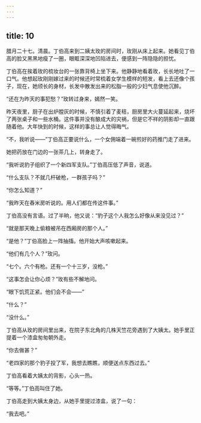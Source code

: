 ```yaml
---
---
---
```

title: 10
---




腊月二十七。清晨。丁伯高来到二姨太玫的房间时，玫刚从床上起来。她看见丁伯高的脸又黑黑地瘦了一圈，眼眶深深地凹陷进去，便感到一阵隐隐的担忧。

丁伯高在挨着玫的梳妆台的一张靠背椅上坐下来。他静静地看着玫，长长地吐了一口气。他想起玫刚刚嫁过来的时候还时常梳着女学生模样的短发，看上去还像个孩子，现在，她颀长的身材，长发中散发出来的松脂一般的少妇气息使他沉醉。

“还在为昨天的事犯愁？”玫转过身来，嫣然一笑。

昨天夜里，厨子在出炉膛灰的时候，不慎引着了麦秸，厨房里大火蔓延起来，烧坏了两张桌子和一些水桶。这件事并没有酿成大的灾祸，但是它不祥的阴影却一直跟随着他。大年快到的时候，这样的事总让人觉得晦气。

“不，我听说——”丁伯高正要说什么，一个女佣端着一碗煎好的药推门走了进来。

她把药放在门边的一张茶几上，转身走了。

“我听说豹子组织了一个新四军支队。”丁伯高压低了声音，说道。

“什么支队？不就几杆破枪，一群孩子吗？”

“你怎么知道？”

“我昨天在舂米房听说的。用人们都在传这件事。”

丁伯高没有言语。过了半晌，他又说：“豹子这个人我怎么好像从来没见过？”

“就是那天晚上偷粮被吊在西厢房的那个人。”

“是他？”丁伯高脸上一阵抽搐。他开始大声咳嗽起来。

“他们有几个人？”玫问。

“七个。六个有枪。还有一个十三岁，没枪。”

“这事怎会让你心烦？”玫有些不解地问。

“眼下饥荒正紧。他们会不会——”

“什么？”

“没什么。”

丁伯高从玫的房间里出来，在院子东北角的几株天竺花旁遇到了大姨太。她手里正提着一个漆盒匆匆朝外走。

“你去做甚？”

“老四家的那个豹子投了军，我想去瞧瞧，顺便送点东西过去。”

丁伯高看着大姨太的背影，心头一热。

“等等。”丁伯高叫住了她。

丁伯高走到大姨太身边，从她手里提过漆盒，说了一句：

“我去吧。”